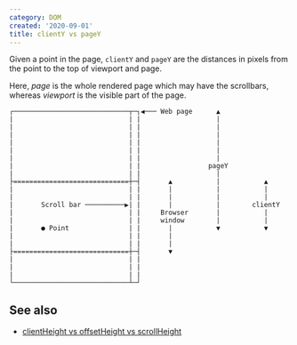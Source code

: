 ```yaml
---
category: DOM
created: '2020-09-01'
title: clientY vs pageY
---
```


Given a point in the page, `clientY` and `pageY` are the distances in pixels from the point to the top of viewport and page.

Here, _page_ is the whole rendered page which may have the scrollbars, whereas _viewport_ is the visible part of the page.

```shell
┌─────────────────────────────┬─┐◀︎─── Web page      ▲
|                             | |                   |
|                             | |                   |
|                             | |                   |
|                             | |                   |
|                             | |                   |
|                             | |                   |
|                             | |                 pageY
|                             | |                   |
├=============================┼─┤       ▲           |           ▲
|                             | |       |           |           |
|                             | |       |           |           |
|       Scroll bar ──────────▶︎| |       |           |        clientY
|                             | |     Browser       |           |
|                             | |     window        |           |
|       ● Point               | |       |           ▼           ▼
|                             | |       |
|                             | |       |
├=============================┼─┤       ▼
|                             | |
|                             | |
|                             | |
└─────────────────────────────┴─┘
```

## See also

-   [clientHeight vs offsetHeight vs scrollHeight](https://phuoc.ng/collection/this-vs-that/client-height-vs-offset-height-vs-scroll-height/)
